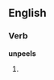 ==English==

===Verb===
'''unpeels'''

# {{third-person singular of|unpeel}}
{{count page|[[Wiktionary:Page count]]}}